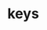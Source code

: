 # keys


<ul className="grid grid-cols-1 md:grid-cols-2 lg:grid-cols-3 xl:grid-cols-4 gap-4 -ml-6">
<ReferenceCard
    title="Av"
    description="Set Alpha Vantage key"
    url="/sdk/reference/keys/av"
    chevron={false}
/>
<ReferenceCard
    title="Binance"
    description="Set Binance key"
    url="/sdk/reference/keys/binance"
    chevron={false}
/>
<ReferenceCard
    title="Bitquery"
    description="Set Bitquery key"
    url="/sdk/reference/keys/bitquery"
    chevron={false}
/>
<ReferenceCard
    title="Biztoc"
    description="Set BizToc key"
    url="/sdk/reference/keys/biztoc"
    chevron={false}
/>
<ReferenceCard
    title="Cmc"
    description="Set Coinmarketcap key"
    url="/sdk/reference/keys/cmc"
    chevron={false}
/>
<ReferenceCard
    title="Coinbase"
    description="Set Coinbase key"
    url="/sdk/reference/keys/coinbase"
    chevron={false}
/>
<ReferenceCard
    title="Coinglass"
    description="Set Coinglass key."
    url="/sdk/reference/keys/coinglass"
    chevron={false}
/>
<ReferenceCard
    title="Cpanic"
    description="Set Cpanic key."
    url="/sdk/reference/keys/cpanic"
    chevron={false}
/>
<ReferenceCard
    title="Databento"
    description="Set DataBento key"
    url="/sdk/reference/keys/databento"
    chevron={false}
/>
<ReferenceCard
    title="Degiro"
    description="Set Degiro key"
    url="/sdk/reference/keys/degiro"
    chevron={false}
/>
<ReferenceCard
    title="Eodhd"
    description="Set Eodhd key."
    url="/sdk/reference/keys/eodhd"
    chevron={false}
/>
<ReferenceCard
    title="Ethplorer"
    description="Set Ethplorer key."
    url="/sdk/reference/keys/ethplorer"
    chevron={false}
/>
<ReferenceCard
    title="Finnhub"
    description="Set Finnhub key"
    url="/sdk/reference/keys/finnhub"
    chevron={false}
/>
<ReferenceCard
    title="Fmp"
    description="Set Financial Modeling Prep key"
    url="/sdk/reference/keys/fmp"
    chevron={false}
/>
<ReferenceCard
    title="Fred"
    description="Set FRED key"
    url="/sdk/reference/keys/fred"
    chevron={false}
/>
<ReferenceCard
    title="Get Keys Info"
    description="Get info on available APIs to use in set_keys."
    url="/sdk/reference/keys/get_keys_info"
    chevron={false}
/>
<ReferenceCard
    title="Github"
    description="Set GitHub key."
    url="/sdk/reference/keys/github"
    chevron={false}
/>
<ReferenceCard
    title="Glassnode"
    description="Set Glassnode key."
    url="/sdk/reference/keys/glassnode"
    chevron={false}
/>
<ReferenceCard
    title="Messari"
    description="Set Messari key."
    url="/sdk/reference/keys/messari"
    chevron={false}
/>
<ReferenceCard
    title="Mykeys"
    description="Get currently set API keys."
    url="/sdk/reference/keys/mykeys"
    chevron={false}
/>
<ReferenceCard
    title="News"
    description="Set News key"
    url="/sdk/reference/keys/news"
    chevron={false}
/>
<ReferenceCard
    title="Oanda"
    description="Set Oanda key"
    url="/sdk/reference/keys/oanda"
    chevron={false}
/>
<ReferenceCard
    title="Polygon"
    description="Set Polygon key"
    url="/sdk/reference/keys/polygon"
    chevron={false}
/>
<ReferenceCard
    title="Quandl"
    description="Set Quandl key"
    url="/sdk/reference/keys/quandl"
    chevron={false}
/>
<ReferenceCard
    title="Reddit"
    description="Set Reddit key"
    url="/sdk/reference/keys/reddit"
    chevron={false}
/>
<ReferenceCard
    title="Rh"
    description="Set Robinhood key"
    url="/sdk/reference/keys/rh"
    chevron={false}
/>
<ReferenceCard
    title="Santiment"
    description="Set Santiment key."
    url="/sdk/reference/keys/santiment"
    chevron={false}
/>
<ReferenceCard
    title="Set Keys"
    description="Set API keys in bundle."
    url="/sdk/reference/keys/set_keys"
    chevron={false}
/>
<ReferenceCard
    title="Smartstake"
    description="Set Smartstake key."
    url="/sdk/reference/keys/smartstake"
    chevron={false}
/>
<ReferenceCard
    title="Stocksera"
    description="Set Stocksera key."
    url="/sdk/reference/keys/stocksera"
    chevron={false}
/>
<ReferenceCard
    title="Tokenterminal"
    description="Set Token Terminal key."
    url="/sdk/reference/keys/tokenterminal"
    chevron={false}
/>
<ReferenceCard
    title="Tradier"
    description="Set Tradier key"
    url="/sdk/reference/keys/tradier"
    chevron={false}
/>
<ReferenceCard
    title="Ultima"
    description="Set Ultima Insights key"
    url="/sdk/reference/keys/ultima"
    chevron={false}
/>
<ReferenceCard
    title="Walert"
    description="Set Walert key"
    url="/sdk/reference/keys/walert"
    chevron={false}
/>
</ul>
